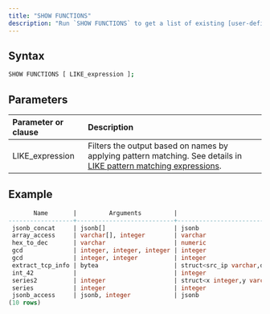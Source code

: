 ```yaml
---
title: "SHOW FUNCTIONS"
description: "Run `SHOW FUNCTIONS` to get a list of existing [user-defined functions](/sql/udfs/user-defined-functions). The returned information includes the name, argument types, return type, language, and server address of each function."
---
```


## Syntax

```bash
SHOW FUNCTIONS [ LIKE_expression ];
```

## Parameters

| Parameter or clause | Description                                                                                                                                                                               |
| :------------------ | :---------------------------------------------------------------------------------------------------------------------------------------------------------------------------------------- |
| LIKE\_expression    | Filters the output based on names by applying pattern matching. See details in [LIKE pattern matching expressions](/sql/functions/string#like-pattern-matching-expressions). |

## Example

```sql
       Name       |         Arguments         |                                Return Type                                | Language |         Link
------------------+---------------------------+---------------------------------------------------------------------------+----------+-----------------------
 jsonb_concat     | jsonb[]                   | jsonb                                                                     | python   | http://localhost:8815
 array_access     | varchar[], integer        | varchar                                                                   | python   | http://localhost:8815
 hex_to_dec       | varchar                   | numeric                                                                   | python   | http://localhost:8815
 gcd              | integer, integer, integer | integer                                                                   | python   | http://localhost:8815
 gcd              | integer, integer          | integer                                                                   | python   | http://localhost:8815
 extract_tcp_info | bytea                     | struct<src_ip varchar,dst_ip varchar,src_port smallint,dst_port smallint> | python   | http://localhost:8815
 int_42           |                           | integer                                                                   | python   | http://localhost:8815
 series2          | integer                   | struct<x integer,y varchar>                                               | python   | http://localhost:8815
 series           | integer                   | integer                                                                   | python   | http://localhost:8815
 jsonb_access     | jsonb, integer            | jsonb                                                                     | python   | http://localhost:8815
(10 rows)
```
